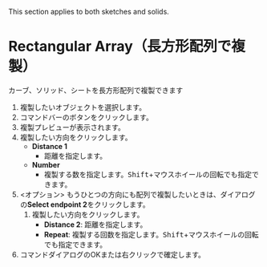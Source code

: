 
<Callout emoji="">This section applies to both sketches and solids.</Callout>

# Rectangular Array（長方形配列で複製）

カーブ、ソリッド、シートを長方形配列で複製できます

<Reference shortcut="" command="Rectangular Array" button="コマンドバー右" />

1. 複製したいオブジェクトを選択します。
2. コマンドバーのボタンをクリックします。
3. 複製プレビューが表示されます。
4. 複製したい方向をクリックします。
   - **Distance 1**
      - 距離を指定します。
   - **Number**
      - 複製する数を指定します。<kbd>Shift</kbd>+マウスホイールの回転でも指定できます。
5. \<オプション\> もうひとつの方向にも配列で複製したいときは、ダイアログの**Select endpoint 2**をクリックします。
    1. 複製したい方向をクリックします。
         - **Distance 2**: 距離を指定します。
         - **Repeat**: 複製する回数を指定します。<kbd>Shift</kbd>+マウスホイールの回転でも指定できます。
6. コマンドダイアログのOKまたは右クリックで確定します。


